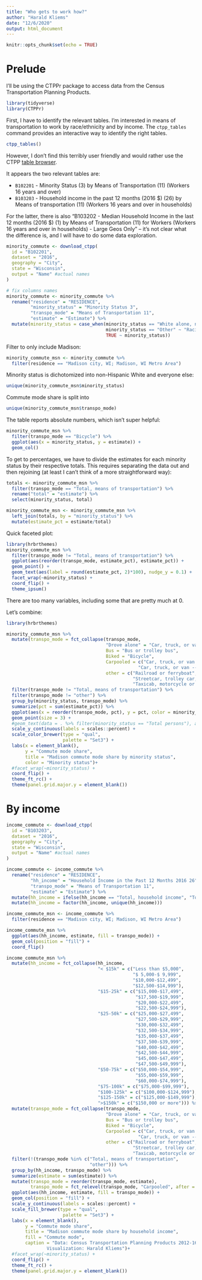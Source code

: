 ```yaml
---
title: "Who gets to work how?"
author: "Harald Kliems"
date: "12/6/2020"
output: html_document
---
```


```r
knitr::opts_chunk$set(echo = TRUE)
```
# Prelude

I'll be using the CTPPr package to access data from the Census Transportation Planning Products. 
```r
library(tidyverse)
library(CTPPr)

```
First, I have to identify the relevant tables. I'm interested in means of transportation to work by race/ethnicity and by income. The `ctpp_tables` command provides an interactive way to identify the right tables. 
```r
ctpp_tables()
```
However, I don't find this terribly user friendly and would rather use the CTPP [table browser](http://data5.ctpp.transportation.org/ctpp1216/Browse/browsetables.aspx).

It appears the two relevant tables are:

- `B102201` - Minority Status (3) by Means of Transportation (11) (Workers 16 years and over) 
- `B103203` - Household income in the past 12 months (2016 $) (26) by Means of transportation (11) (Workers 16 years and over in households)

For the latter, there is also "B103202 - Median Household Income in the last 12 months (2016 $) (1) by Means of Transportation (11) for Workers (Workers 16 years and over in households) - Large Geos Only" -- it's not clear what the difference is, and I will have to do some data exploration.

```r
minority_commute <- download_ctpp(
  id = "B102201",
  dataset = "2016",
  geography = "City",
  state = "Wisconsin",
  output = "Name" #actual names
)

# fix columns names
minority_commute <- minority_commute %>% 
  rename("residence" = "RESIDENCE",
         "minority_status" = "Minority Status 3",
         "transpo_mode" = "Means of Transportation 11",
         "estimate" = "Estimate") %>% 
  mutate(minority_status = case_when(minority_status == "White alone, not Hispanic/Latino" ~ "non-Hispanic White",
                                     minority_status == "Other" ~ "Racial/ethnic minority",
                                     TRUE ~ minority_status))
```

Filter to only include Madison:
```r
minority_commute_msn <- minority_commute %>% 
  filter(residence == "Madison city, WI; Madison, WI Metro Area")
```

Minority status is dichotomized into non-Hispanic White and everyone else:
```r
unique(minority_commute_msn$minority_status)
```
Commute mode share is split into
```r
unique(minority_commute_msn$transpo_mode)
```
The table reports absolute numbers, which isn't super helpful:
```r
minority_commute_msn %>% 
  filter(transpo_mode == "Bicycle") %>% 
  ggplot(aes(x = minority_status, y = estimate)) +
  geom_col()
```

To get to percentages, we have to divide the estimates for each minority status by their respective totals. This requires separating the data out and then rejoining (at least I can't think of a more straightforward way):

```r
totals <- minority_commute_msn %>% 
  filter(transpo_mode == "Total, means of transportation") %>% 
  rename("total" = "estimate") %>% 
  select(minority_status, total)

minority_commute_msn <- minority_commute_msn %>% 
  left_join(totals, by = "minority_status") %>% 
  mutate(estimate_pct = estimate/total)
```
Quick faceted plot:
```r
library(hrbrthemes)
minority_commute_msn %>% 
  filter(transpo_mode != "Total, means of transportation") %>% 
  ggplot(aes(reorder(transpo_mode, estimate_pct), estimate_pct)) +
  geom_point() +
  geom_text(aes(label = round(estimate_pct, 2)*100), nudge_y = 0.1) +
  facet_wrap(~minority_status) +
  coord_flip() +
  theme_ipsum()
```
There are too many variables, including some that are pretty much at 0.

Let's combine:

```r
library(hrbrthemes)

minority_commute_msn %>%
  mutate(transpo_mode = fct_collapse(transpo_mode,
                                     "Drove alone" = "Car, truck, or van -- Drove alone",
                                     Bus = "Bus or trolley bus",
                                     Biked = "Bicycle",
                                     Carpooled = c("Car, truck, or van -- In a 2-person carpool",
                                                 "Car, truck, or van -- In a 3-or-more person carpool"),
                                     other = c("Railroad or ferryboat",
                                               "Streetcar, trolley car, subway, or elevated",
                                               "Taxicab, motorcycle or other method"))) %>% 
  filter(transpo_mode != "Total, means of transportation") %>%
  filter(transpo_mode != "other") %>% 
  group_by(minority_status, transpo_mode) %>% 
  summarize(pct = sum(estimate_pct)) %>% 
  ggplot(aes(x = reorder(transpo_mode, pct), y = pct, color = minority_status)) +
  geom_point(size = 3) +
  #geom_text(data = . %>% filter(minority_status == "Total persons"), aes(label = round(pct, 2)*100), nudge_x = 0.3) +
  scale_y_continuous(labels = scales::percent) +
  scale_color_brewer(type = "qual",
                     palette = "Set3") +
  labs(x = element_blank(),
       y = "Commute mode share", 
       title = "Madison commute mode share by minority status",
       color = "Minority status")+
  #facet_wrap(~minority_status) +
  coord_flip() +
  theme_ft_rc() +
  theme(panel.grid.major.y = element_blank())
```

# By income
```r
income_commute <- download_ctpp(
  id = "B103203",
  dataset = "2016",
  geography = "City",
  state = "Wisconsin",
  output = "Name" #actual names
)
```

```r
income_commute <- income_commute %>% 
  rename("residence" = "RESIDENCE",
         "hh_income" = "Household Income in the Past 12 Months 2016 26",
         "transpo_mode" = "Means of Transportation 11",
         "estimate" = "Estimate") %>% 
  mutate(hh_income = ifelse(hh_income == "Total, household income", "Total", hh_income)) %>% 
  mutate(hh_income = factor(hh_income, unique(hh_income)))
```

```r
income_commute_msn <- income_commute %>% 
  filter(residence == "Madison city, WI; Madison, WI Metro Area")
```

```r
income_commute_msn %>% 
  ggplot(aes(hh_income, estimate, fill = transpo_mode)) +
  geom_col(position = "fill") +
  coord_flip()
```

```r
income_commute_msn %>% 
  mutate(hh_income = fct_collapse(hh_income,
                                  "< $15k" = c("Less than $5,000",
                                               "$ 5,000-$ 9,999",
                                               "$10,000-$12,499",
                                               "$12,500-$14,999"),
                                  "$15-25k" = c("$15,000-$17,499",
                                                "$17,500-$19,999",
                                                "$20,000-$22,499",
                                                "$22,500-$24,999"),
                                  "$25-50k" = c("$25,000-$27,499",
                                                "$27,500-$29,999",
                                                "$30,000-$32,499",
                                                "$32,500-$34,999",
                                                "$35,000-$37,499",
                                                "$37,500-$39,999",
                                                "$40,000-$42,499",
                                                "$42,500-$44,999",
                                                "$45,000-$47,499",
                                                "$47,500-$49,999"),
                                  "$50-75k" = c("$50,000-$54,999",
                                                "$55,000-$59,999",
                                                "$60,000-$74,999"),
                                  "$75-100k" = c("$75,000-$99,999"),
                                  "$100-125k" = c("$100,000-$124,999"),
                                  "$125-150k" = c("$125,000-$149,999"),
                                  ">$150k" = c("$150,000 or more"))) %>% 
  mutate(transpo_mode = fct_collapse(transpo_mode,
                                     "Drove alone" = "Car, truck, or van -- Drove alone",
                                     Bus = "Bus or trolley bus",
                                     Biked = "Bicycle",
                                     Carpooled = c("Car, truck, or van -- In a 2-person carpool",
                                                 "Car, truck, or van -- In a 3-or-more person carpool"),
                                     other = c("Railroad or ferryboat",
                                               "Streetcar, trolley car, subway, or elevated",
                                               "Taxicab, motorcycle or other method"))) %>%
  filter(!(transpo_mode %in% c("Total, means of transportation",
                               "other"))) %>% 
  group_by(hh_income, transpo_mode) %>% 
  summarize(estimate = sum(estimate)) %>% 
  mutate(transpo_mode = reorder(transpo_mode, estimate),
         transpo_mode = fct_relevel(transpo_mode, "Carpooled", after = 4)) %>% #move drove alone and carpooled next to each other
  ggplot(aes(hh_income, estimate, fill = transpo_mode)) +
  geom_col(position = "fill") +
  scale_y_continuous(labels = scales::percent) +
  scale_fill_brewer(type = "qual",
                     palette = "Set3") +
  labs(x = element_blank(),
       y = "Commute mode share", 
       title = "Madison commute mode share by household income",
       fill = "Commute mode",
       caption = "Data: Census Transportation Planning Products 2012-16 
               Visualization: Harald Kliems")+
  #facet_wrap(~minority_status) +
  coord_flip() +
  theme_ft_rc() +
  theme(panel.grid.major.y = element_blank())
```

